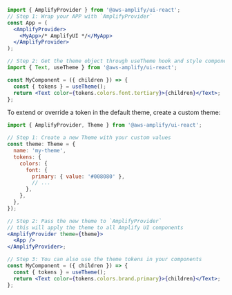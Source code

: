 ```jsx
import { AmplifyProvider } from '@aws-amplify/ui-react';
// Step 1: Wrap your APP with `AmplifyProvider`
const App = (
  <AmplifyProvider>
    <MyApp>/* AmplifyUI */</MyApp>
  </AmplifyProvider>
);

// Step 2: Get the theme object through useTheme hook and style components with it
import { Text, useTheme } from '@aws-amplify/ui-react';

const MyComponent = ({ children }) => {
  const { tokens } = useTheme();
  return <Text color={tokens.colors.font.tertiary}>{children}</Text>;
};
```

To extend or override a token in the default theme, create a custom theme:

```jsx
import { AmplifyProvider, Theme } from '@aws-amplify/ui-react';

// Step 1: Create a new Theme with your custom values
const theme: Theme = {
  name: 'my-theme',
  tokens: {
    colors: {
      font: {
        primary: { value: '#008080' },
        // ...
      },
    },
  },
});

// Step 2: Pass the new theme to `AmplifyProvider`
// this will apply the theme to all Amplify UI components
<AmplifyProvider theme={theme}>
  <App />
</AmplifyProvider>;

// Step 3: You can also use the theme tokens in your components
const MyComponent = ({ children }) => {
  const { tokens } = useTheme();
  return <Text color={tokens.colors.brand.primary}>{children}</Text>;
};
```
